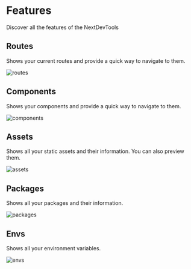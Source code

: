 
# Features

Discover all the features of the NextDevTools

## Routes

Shows your current routes and provide a quick way to navigate to them.

<Image className="mt-4 rounded-lg shadow-lg" src="/images/routes.png" alt="routes" width={600} height={400} />

## Components

Shows your components and provide a quick way to navigate to them.

<Image className="mt-4 rounded-lg shadow-lg" src="/images/components.png" alt="components" width={600} height={400} />

## Assets

Shows all your static assets and their information. You can also preview them.

<Image className="mt-4 rounded-lg shadow-lg" src="/images/assets.png" alt="assets" width={600} height={400} />

## Packages

Shows all your packages and their information.

<Image className="mt-4 rounded-lg shadow-lg" src="/images/packages.png" alt="packages" width={600} height={400} />

## Envs

Shows all your environment variables.

<Image className="mt-4 rounded-lg shadow-lg" src="/images/envs.png" alt="envs" width={600} height={400} />
